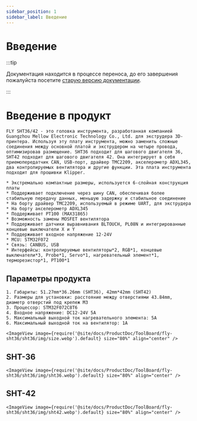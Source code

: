 ```yaml
---
sidebar_position: 1
sidebar_label: Введение
---
```




# Введение

:::tip

Документация находится в процессе переноса, до его завершения пожалуйста посетите [старую версию документации](https://mellow.klipper.cn/#/).

:::

# Введение в продукт

    FLY SHT36/42 - это головка инструмента, разработанная компанией Guangzhou Mellow Electronic Technology Co., Ltd. для экструдера 3D-принтера. Используя эту плату инструмента, можно заменить сложные соединения между основной платой и экструдером на четыре провода, оптимизировав размещение. SHT36 подходит для шагового двигателя 36, SHT42 подходит для шагового двигателя 42. Она интегрирует в себя приемопередатчик CAN, USB-порт, драйвер TMC2209, акселерометр ADXL345, два контролируемых вентилятора и другие функции. Эта плата инструмента подходит для прошивки Klipper.

    * Экстремально компактные размеры, используется 6-слойная конструкция платы
    * Поддерживает подключение через шину CAN, обеспечивая более стабильную передачу данных, меньшую задержку и стабильное соединение
    * На борту драйвер TMC2209, используемый в режиме UART, для экструдера
    * На борту акселерометр ADXL345
    * Поддерживает PT100 (MAX31865)
    * Возможность замены MOSFET вентилятора
    * Поддерживает датчики выравнивания BLTOUCH, PL08N и интегрированные концевые выключатели X и Y
    * Поддерживает входное напряжение 12-24V 
    * MCU: STM32F072
    * Связь: CANBUS, USB
    * Интерфейсы: контролируемые вентиляторы*2, RGB*1, концевые выключатели*3, Probe*1, Servo*1, нагревательный элемент*1, терморезистор*1, PT100*1

## Параметры продукта

    1. Габариты: 51.27mm*36.26mm (SHT36), 42mm*42mm (SHT42)
    2. Размеры для установки: расстояние между отверстиями 43.84mm, диаметр отверстий под крепеж M3
    3. Процессор: STM32F072C8T6
    4. Входное напряжение: DC12-24V 5A
    5. Максимальный выходной ток нагревательного элемента: 5A
    6. Максимальный выходной ток на вентилятор: 1A

    <ImageView image={require('@site/docs/ProductDoc/ToolBoard/fly-sht36/sht36/img/size.webp').default} size="80%" align="center" />

## SHT-36

    <ImageView image={require('@site/docs/ProductDoc/ToolBoard/fly-sht36/sht36/img/sht36.webp').default} size="80%" align="center" />

## SHT-42

    <ImageView image={require('@site/docs/ProductDoc/ToolBoard/fly-sht36/sht36/img/sht42.webp').default} size="80%" align="center" />